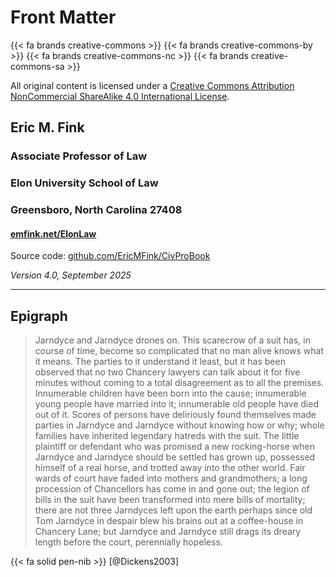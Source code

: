 # Front Matter {.unnumbered}

::: {.license}

{{< fa brands creative-commons >}} {{< fa brands creative-commons-by >}} {{< fa brands creative-commons-nc >}} {{< fa brands creative-commons-sa >}} 

All original content is licensed under a [Creative Commons Attribution NonCommercial ShareAlike 4.0 International License](https://creativecommons.org/licenses/by-nc-sa/4.0/).

## Eric M. Fink
### Associate Professor of Law
### Elon University School of Law
### Greensboro, North Carolina 27408
#### [emfink.net/ElonLaw](https://www.emfink.net/ElonLaw)

Source code: [github.com/EricMFink/CivProBook](https://github.com/EricMFink/CivProBook) 

_Version 4.0, September 2025_

---

:::

::: {.epigraph}

## [Epigraph]{.invisible .unlisted}

> Jarndyce and Jarndyce drones on. This scarecrow of a suit has, in course of time, become so complicated that no man alive knows what it means. The parties to it understand it least, but it has been observed that no two Chancery lawyers can talk about it for five minutes without coming to a total disagreement as to all the premises. Innumerable children have been born into the cause; innumerable young people have married into it; innumerable old people have died out of it. Scores of persons have deliriously found themselves made parties in Jarndyce and Jarndyce without knowing how or why; whole families have inherited legendary hatreds with the suit. The little plaintiff or defendant who was promised a new rocking-horse when Jarndyce and Jarndyce should be settled has grown up, possessed himself of a real horse, and trotted away into the other world. Fair wards of court have faded into mothers and grandmothers; a long procession of Chancellors has come in and gone out; the legion of bills in the suit have been transformed into mere bills of mortality; there are not three Jarndyces left upon the earth perhaps since old Tom Jarndyce in despair blew his brains out at a coffee-house in Chancery Lane; but Jarndyce and Jarndyce still drags its dreary length before the court, perennially hopeless.
 
[{{< fa solid pen-nib >}}]{.theme-color} [@Dickens2003]

:::